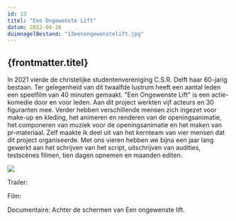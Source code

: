 ```yaml
---
id: 13
titel: "Een Ongewenste Lift"
datum: 2022-04-26
duimnagelBestand: "13eenongewenstelift.jpg"
---
```



## {frontmatter.titel}

In 2021 vierde de christelijke studentenvereniging C.S.R. Delft haar 60-jarig bestaan. Ter gelegenheid van dit twaalfde lustrum heeft een aantal leden een speelfilm van 40 minuten gemaakt. "Een Ongewenste Lift" is een actie-komedie door en voor leden. Aan dit project werkten vijf acteurs en 30 figuranten mee. Verder hebben verschillende mensen zich ingezet voor make-up en kleding, het animeren en renderen van de openingsanimatie, het componeren van muziek voor de openingsanimatie en het maken van pr-materiaal. Zelf maakte ik deel uit van het kernteam van vier mensen dat dit project organiseerde. Met ons vieren hebben we bijna een jaar lang gewerkt aan het schrijven van het script, uitschrijven van audities, testscènes filmen, tien dagen opnemen en maanden editen.

<Image titel="CP" src="/plaatjes/CP.jpg" />

Trailer:

<Youtube titel="Trailer" youtubeId="SfK4_fCNvn0" />

Film:

<Youtube titel="Film" youtubeId="6LUGK_lQm-Y" />

Documentaire: Achter de schermen van Een ongewenste lift.

<Youtube titel="Documentaire" youtubeId="2xxTYNTTsq4" />
